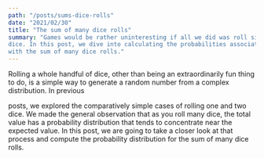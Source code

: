 ```yaml
---
path: "/posts/sums-dice-rolls"
date: "2021/02/30"
title: "The sum of many dice rolls"
summary: "Games would be rather uninteresting if all we did was roll single
dice. In this post, we dive into calculating the probabilities associated
with the sum of many dice rolls."
---
```



Rolling a whole handful of dice, other than being an extraordinarily fun 
thing to do, is a simple way to generate a random number from a complex 
distribution. In <Link to="/posts/dice-roll-probability">previous</Link>
<Link to="/posts/dice-roll-expectations">posts</Link>, we explored the
comparatively simple cases of rolling one and two dice. We made the general
observation that as you roll many dice, the total value has a probability
distribution that tends to concentrate near the expected value. In this post,
we are going to take a closer look at that process and compute the probability 
distribution for the sum of many dice rolls.
